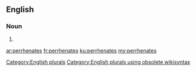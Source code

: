 ==English==

===Noun===
{{head|en}}

# {{plural of|perrhenate}}

[[Category:English plurals]][[Category:English plurals using obsolete wikisyntax]]

[[ar:perrhenates]]
[[fr:perrhenates]]
[[ku:perrhenates]]
[[my:perrhenates]]